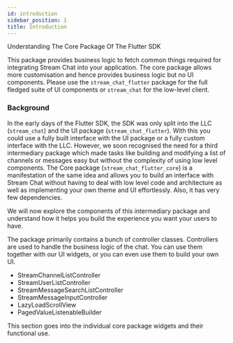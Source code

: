```yaml
---
id: introduction
sidebar_position: 1
title: Introduction
---
```


Understanding The Core Package Of The Flutter SDK

This package provides business logic to fetch common things required for integrating Stream Chat into your application.
The core package allows more customisation and hence provides business logic but no UI components.
Please use the `stream_chat_flutter` package for the full fledged suite of UI components or `stream_chat` for the low-level client.

### Background

In the early days of the Flutter SDK, the SDK was only split into the LLC (`stream_chat`) and
the UI package (`stream_chat_flutter`). With this you could use a fully built interface with the UI package
or a fully custom interface with the LLC. However, we soon recognised the need for a third intermediary
package which made tasks like building and modifying a list of channels or messages easy but without
the complexity of using low level components. The Core package (`stream_chat_flutter_core`) is a manifestation
of the same idea and allows you to build an interface with Stream Chat without having to deal with
low level code and architecture as well as implementing your own theme and UI effortlessly. 
Also, it has very few dependencies.

We will now explore the components of this intermediary package and understand how it helps you build
the experience you want your users to have.

The package primarily contains a bunch of controller classes.
Controllers are used to handle the business logic of the chat. You can use them together with our UI widgets, or you can even use them to build your own UI.

* StreamChannelListController
* StreamUserListController
* StreamMessageSearchListController
* StreamMessageInputController
* LazyLoadScrollView
* PagedValueListenableBuilder

This section goes into the individual core package widgets and their functional use.

